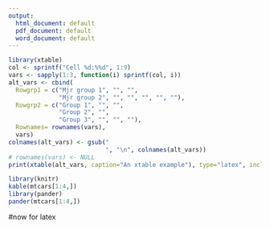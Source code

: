 ---
output:
  html_document: default
  pdf_document: default
  word_document: default
---
```{r}
library(xtable)
col <- sprintf("Cell %d:%%d", 1:9)
vars <- sapply(1:3, function(i) sprintf(col, i))
alt_vars <- cbind(
  Rowgrp1 = c("Mjr group 1", "", "", 
              "Mjr group 2", "", "", "", "", ""),
  Rowgrp2 = c("Group 1", "", "", 
              "Group 2", "", 
              "Group 3", "", "", ""),
  Rownames= rownames(vars), 
  vars)
colnames(alt_vars) <- gsub("
                           ", "\n", colnames(alt_vars))
# rownames(vars) <- NULL
print(xtable(alt_vars, caption="An xtable example"), type="latex", include.rownames = FALSE)
```

```{r}
library(knitr)
kable(mtcars[1:4,])
library(pander)
pander(mtcars[1:4,])

```

#now for latex